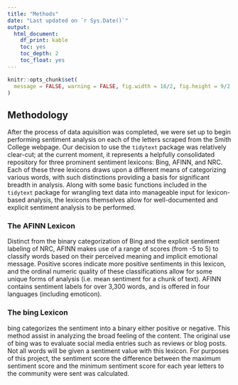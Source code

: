 ```yaml
---
title: "Methods"
date: "Last updated on `r Sys.Date()`"
output:
  html_document:
    df_print: kable
    toc: yes
    toc_depth: 2
    toc_float: yes
---
```


```r
knitr::opts_chunk$set(
  message = FALSE, warning = FALSE, fig.width = 16/2, fig.height = 9/2
)
```

## Methodology

After the process of data aquisition was completed, we were set up to begin performing sentiment analysis on each of the letters scraped from the Smith College webpage. Our decision to use the `tidytext` package was relatively clear-cut; at the current moment, it represents a helpfully consolidated repository for three prominent sentiment lexicons: Bing, AFINN, and NRC. Each of these three lexicons draws upon a different means of categorizing various words, with such distinctions providing a basis for significant breadth in analysis. Along with some basic functions included in the `tidytext` package for wrangling text data into manageable input for lexicon-based analysis, the lexicons themselves allow for well-documented and explicit sentiment analysis to be performed.

### The AFINN Lexicon

Distinct from the binary categorization of Bing and the explicit sentiment labeling of NRC, AFINN makes use of a range of scores (from -5 to 5) to classify words based on their perceived meaning and implicit emotional message. Positive scores indicate more positive sentiments in this lexicon, and the ordinal numeric quality of these classifications allow for some unique forms of analysis (i.e. mean sentiment for a chunk of text). AFINN contains sentiment labels for over 3,300 words, and is offered in four languages (including emoticon).

### The bing Lexicon

bing categorizes the sentiment into a binary either positive or negative. This method assist in analyzing the broad feeling of the content. The original use of bing was to evaluate social media entries such as reviews or blog posts. Not all words will be given a sentiment value with this lexicon. For purposes of this project, the sentiment score the difference between the maximum sentiment score and the minimum sentiment score for each year letters to the community were sent was calculated.